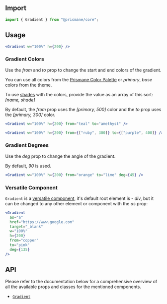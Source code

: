 ## Import

```js
import { Gradient } from "@prismane/core";
```

## Usage

```jsx preview
<Gradient w="100%" h={200} />
```

### Gradient Colors

Use the _from_ and _to_ prop to change the start and end colors of the gradient.

You can use all colors from the [Prismane Color Palette](/docs/styling/color-palette) or _primary_, _base_ colors from the theme.

To use [shades](/docs/getting-started/globals#prismaneshades) with the colors, provide the value as an array of this sort: _[name, shade]_

By default, the _from_ prop uses the _[primary, 500]_ color and the _to_ prop uses the _[primary, 300]_ color.

```jsx preview
<Gradient w="100%" h={200} from="teal" to="amethyst" />
```

```jsx preview
<Gradient w="100%" h={200} from={["ruby", 300]} to={["purple", 400]} />
```

### Gradient Degrees

Use the _deg_ prop to change the angle of the gradient.

By default, _90_ is used.

```jsx preview
<Gradient w="100%" h={200} from="orange" to="lime" deg={45} />
```

### Versatile Component

`Gradient` is a [versatile component](/docs/getting-started/versatile-components), it's default root element is - _div_, but it can be changed to any other element or component with the _as_ prop:

```jsx preview
<Gradient
  as="a"
  href="https://www.google.com"
  target="_blank"
  w="100%"
  h={200}
  from="copper"
  to="pink"
  deg={135}
/>
```

## API

Please refer to the documentation below for a comprehensive overview of all the available props and classes for the mentioned components.

- [`Gradient`](/docs/components-api/gradient-api)
